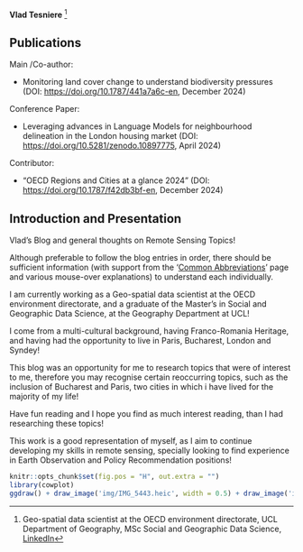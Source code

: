 **Vlad Tesniere** [^index-1]

[^index-1]: Geo-spatial data scientist at the OECD environment directorate, UCL Department of Geography, MSc Social and Geographic Data Science, [LinkedIn](https://www.linkedin.com/in/vladimir-tesniere/)

::: callout-note
# Publications

Main /Co-author:

-   Monitoring land cover change to understand biodiversity pressures (DOI: <https://doi.org/10.1787/441a7a6c-en>, December 2024)

Conference Paper:

-   Leveraging advances in Language Models for neighbourhood delineation in the London housing market (DOI: <https://doi.org/10.5281/zenodo.10897775>, April 2024)

Contributor:

-   "OECD Regions and Cities at a glance 2024" (DOI: <https://doi.org/10.1787/f42db3bf-en>, December 2024)
:::

## Introduction and Presentation {.unnumbered}

Vlad's Blog and general thoughts on Remote Sensing Topics!

<!--The topics in this blog cover all material from CASA0023 led by Andrew Maclachlan. There are no numbers in the entries of the diary as the aim of this blog is to provide an overview of the different techniques used in remote sensing.-->

Although preferable to follow the blog entries in order, there should be sufficient information (with support from the '[Common Abbreviations](https://vtesniere.github.io/CASA0023_book/abbreviations.html)' page and various mouse-over explanations) to understand each individually.

I am currently working as a Geo-spatial data scientist at the OECD environment directorate, and a graduate of the Master's in Social and Geographic Data Science, at the Geography Department at UCL!

I come from a multi-cultural background, having Franco-Romania Heritage, and having had the opportunity to live in Paris, Bucharest, London and Syndey!

This blog was an opportunity for me to research topics that were of interest to me, therefore you may recognise certain reoccurring topics, such as the inclusion of Bucharest and Paris, two cities in which i have lived for the majority of my life!

Have fun reading and I hope you find as much interest reading, than I had researching these topics!

This work is a good representation of myself, as I aim to continue developing my skills in remote sensing, specially looking to find experience in Earth Observation and Policy Recommendation positions!

<!-- Other than working, I love a good hike with my sister and am a Bubble Tea fanatic (accurately represented by the Cat on the Right) although very costly to my student bank account -->

```r
knitr::opts_chunk$set(fig.pos = "H", out.extra = "")
library(cowplot)
ggdraw() + draw_image('img/IMG_5443.heic', width = 0.5) + draw_image('img/IMG_5187.heic', width = 0.5, x = 0.5)
```
